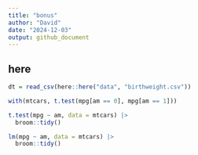 ```yaml
---
title: "bonus"
author: "David"
date: "2024-12-03"
output: github_document
---
```



## here
```r
dt = read_csv(here::here("data", "birthweight.csv"))

```

```r
with(mtcars, t.test(mpg[am == 0], mpg[am == 1]))

t.test(mpg ~ am, data = mtcars) |>
  broom::tidy()

lm(mpg ~ am, data = mtcars) |>
  broom::tidy()

```





